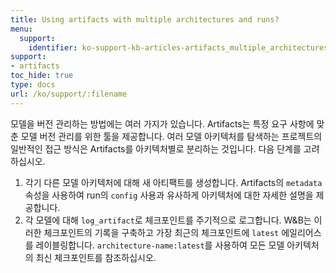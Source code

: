 ---
title: Using artifacts with multiple architectures and runs?
menu:
  support:
    identifier: ko-support-kb-articles-artifacts_multiple_architectures_runs
support:
- artifacts
toc_hide: true
type: docs
url: /ko/support/:filename
---

모델을 버전 관리하는 방법에는 여러 가지가 있습니다. Artifacts는 특정 요구 사항에 맞춘 모델 버전 관리를 위한 툴을 제공합니다. 여러 모델 아키텍처를 탐색하는 프로젝트의 일반적인 접근 방식은 Artifacts를 아키텍처별로 분리하는 것입니다. 다음 단계를 고려하십시오.

1. 각기 다른 모델 아키텍처에 대해 새 아티팩트를 생성합니다. Artifacts의 `metadata` 속성을 사용하여 run의 `config` 사용과 유사하게 아키텍처에 대한 자세한 설명을 제공합니다.
2. 각 모델에 대해 `log_artifact`로 체크포인트를 주기적으로 로그합니다. W&B는 이러한 체크포인트의 기록을 구축하고 가장 최근의 체크포인트에 `latest` 에일리어스를 레이블링합니다. `architecture-name:latest`를 사용하여 모든 모델 아키텍처의 최신 체크포인트를 참조하십시오.
